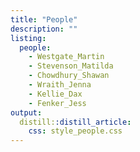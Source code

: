 ```yaml
---
title: "People"
description: ""
listing:
  people:
    - Westgate_Martin
    - Stevenson_Matilda
    - Chowdhury_Shawan
    - Wraith_Jenna
    - Kellie_Dax
    - Fenker_Jess
output: 
  distill::distill_article:
    css: style_people.css
---
```

